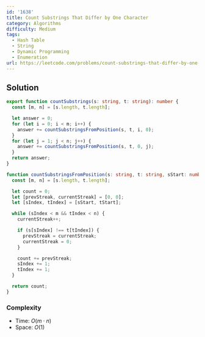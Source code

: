 ```yaml
---
id: '1638'
title: Count Substrings That Differ by One Character
category: Algorithms
difficulty: Medium
tags:
  - Hash Table
  - String
  - Dynamic Programming
  - Enumeration
url: https://leetcode.com/problems/count-substrings-that-differ-by-one-character
---
```


## Solution

```typescript filename="solution.ts" copy
export function countSubstrings(s: string, t: string): number {
  const [m, n] = [s.length, t.length];

  let answer = 0;
  for (let i = 0; i < m; i++) {
    answer += countSubstringsFromPosition(s, t, i, 0);
  }
  for (let j = 1; j < n; j++) {
    answer += countSubstringsFromPosition(s, t, 0, j);
  }
  return answer;
}

function countSubstringsFromPosition(s: string, t: string, sStart: number, tStart: number): number {
  const [m, n] = [s.length, t.length];

  let count = 0;
  let [prevStreak, currentStreak] = [0, 0];
  let [sIndex, tIndex] = [sStart, tStart];

  while (sIndex < m && tIndex < n) {
    currentStreak++;

    if (s[sIndex] !== t[tIndex]) {
      prevStreak = currentStreak;
      currentStreak = 0;
    }

    count += prevStreak;
    sIndex += 1;
    tIndex += 1;
  }

  return count;
}
```

### Complexity

- Time: $O(m \cdot n)$
- Space: $O(1)$
